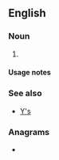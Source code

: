 {{also|ys|Ys|YS|yS|-ys|Y's|-yś}}
==English==

===Noun===
{{head|en|noun form}}

# {{plural of|y|lang=en}}

====Usage notes====
{{U:en:plurals of letters}}

===See also===
* [[Y's]]

===Anagrams===
* {{anagrams|en|a=sy|SY|Sy}}